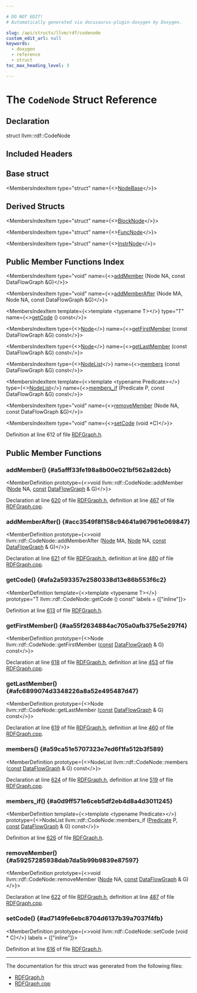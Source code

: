 ```yaml
---

# DO NOT EDIT!
# Automatically generated via docusaurus-plugin-doxygen by Doxygen.

slug: /api/structs/llvm/rdf/codenode
custom_edit_url: null
keywords:
  - doxygen
  - reference
  - struct
toc_max_heading_level: 3

---
```





# The `CodeNode` Struct Reference

<DoxygenPage pluginConfig={pluginConfig}>



## Declaration

<CodeBlock>struct llvm::rdf::CodeNode</CodeBlock>

## Included Headers

<IncludesList>
<IncludesListItem
  filePath="llvm/CodeGen/RDFGraph.h"
  permalink="/docs/api/files/include/include/llvm/include/llvm/codegen/rdfgraph-h"
  isLocal="true" />
</IncludesList>

## Base struct

<MembersIndex>

<MembersIndexItem
  type="struct"
  name={<><a href="/docs/api/structs/llvm/rdf/nodebase">NodeBase</a></>}>
</MembersIndexItem>

</MembersIndex>

## Derived Structs

<MembersIndex>

<MembersIndexItem
  type="struct"
  name={<><a href="/docs/api/structs/llvm/rdf/blocknode">BlockNode</a></>}>
</MembersIndexItem>

<MembersIndexItem
  type="struct"
  name={<><a href="/docs/api/structs/llvm/rdf/funcnode">FuncNode</a></>}>
</MembersIndexItem>

<MembersIndexItem
  type="struct"
  name={<><a href="/docs/api/structs/llvm/rdf/instrnode">InstrNode</a></>}>
</MembersIndexItem>

</MembersIndex>

## Public Member Functions Index

<MembersIndex>

<MembersIndexItem
  type="void"
  name={<><a href="#a5afff33fe198a8b00e021bf562a82dcb">addMember</a> (Node NA, const DataFlowGraph &amp;G)</>}>
</MembersIndexItem>

<MembersIndexItem
  type="void"
  name={<><a href="#acc3549f8f158c94641a967961e069847">addMemberAfter</a> (Node MA, Node NA, const DataFlowGraph &amp;G)</>}>
</MembersIndexItem>

<MembersIndexItem
  template={<>template &lt;typename T&gt;</>}
  type="T"
  name={<><a href="#afa2a593357e2580338d13e86b553f6c2">getCode</a> () const</>}>
</MembersIndexItem>

<MembersIndexItem
  type={<><a href="/docs/api/namespaces/llvm/rdf/#ac54dd04d6e441d1b72195477e5bc1909">Node</a></>}
  name={<><a href="#aa55f2634884ac705a0afb375e5e297f4">getFirstMember</a> (const DataFlowGraph &amp;G) const</>}>
</MembersIndexItem>

<MembersIndexItem
  type={<><a href="/docs/api/namespaces/llvm/rdf/#ac54dd04d6e441d1b72195477e5bc1909">Node</a></>}
  name={<><a href="#afc6899074d3348226a8a52e495487d47">getLastMember</a> (const DataFlowGraph &amp;G) const</>}>
</MembersIndexItem>

<MembersIndexItem
  type={<><a href="/docs/api/namespaces/llvm/rdf/#ad18ad8bc2c127dd4844b3186233d68f5">NodeList</a></>}
  name={<><a href="#a59ca51e5707323e7ed6f1fa512b3f589">members</a> (const DataFlowGraph &amp;G) const</>}>
</MembersIndexItem>

<MembersIndexItem
  template={<>template &lt;typename Predicate&gt;</>}
  type={<><a href="/docs/api/namespaces/llvm/rdf/#ad18ad8bc2c127dd4844b3186233d68f5">NodeList</a></>}
  name={<><a href="#a0d9ff571e6ceb5df2eb4d8a4d3011245">members&#95;if</a> (Predicate P, const DataFlowGraph &amp;G) const</>}>
</MembersIndexItem>

<MembersIndexItem
  type="void"
  name={<><a href="#a59257285938dab7da5b99b9839e87597">removeMember</a> (Node NA, const DataFlowGraph &amp;G)</>}>
</MembersIndexItem>

<MembersIndexItem
  type="void"
  name={<><a href="#ad7149fe6ebc8704d6137b39a7037f4fb">setCode</a> (void &#42;C)</>}>
</MembersIndexItem>

</MembersIndex>


Definition at line 612 of file <a href="/docs/api/files/include/include/llvm/include/llvm/codegen/rdfgraph-h">RDFGraph.h</a>.

<SectionDefinition>

## Public Member Functions

### addMember() {#a5afff33fe198a8b00e021bf562a82dcb}

<MemberDefinition
  prototype={<>void llvm::rdf::CodeNode::addMember (<a href="/docs/api/namespaces/llvm/rdf/#ac54dd04d6e441d1b72195477e5bc1909">Node</a> NA, <a href="/docs/api/files/lib/lib/target/lib/target/aarch64/aarch64promoteconstant-cpp/#a90f8350fecae261c25be85d38b451bff">const</a> <a href="/docs/api/structs/llvm/rdf/dataflowgraph">DataFlowGraph</a> &amp; G)</>}>

Declaration at line <a href="/docs/api/files/include/include/llvm/include/llvm/codegen/rdfgraph-h/#l00620">620</a> of file <a href="/docs/api/files/include/include/llvm/include/llvm/codegen/rdfgraph-h">RDFGraph.h</a>, definition at line <a href="/docs/api/files/lib/lib/codegen/rdfgraph-cpp/#l00467">467</a> of file <a href="/docs/api/files/lib/lib/codegen/rdfgraph-cpp">RDFGraph.cpp</a>.
</MemberDefinition>

### addMemberAfter() {#acc3549f8f158c94641a967961e069847}

<MemberDefinition
  prototype={<>void llvm::rdf::CodeNode::addMemberAfter (<a href="/docs/api/namespaces/llvm/rdf/#ac54dd04d6e441d1b72195477e5bc1909">Node</a> MA, <a href="/docs/api/namespaces/llvm/rdf/#ac54dd04d6e441d1b72195477e5bc1909">Node</a> NA, <a href="/docs/api/files/lib/lib/target/lib/target/aarch64/aarch64promoteconstant-cpp/#a90f8350fecae261c25be85d38b451bff">const</a> <a href="/docs/api/structs/llvm/rdf/dataflowgraph">DataFlowGraph</a> &amp; G)</>}>

Declaration at line <a href="/docs/api/files/include/include/llvm/include/llvm/codegen/rdfgraph-h/#l00621">621</a> of file <a href="/docs/api/files/include/include/llvm/include/llvm/codegen/rdfgraph-h">RDFGraph.h</a>, definition at line <a href="/docs/api/files/lib/lib/codegen/rdfgraph-cpp/#l00480">480</a> of file <a href="/docs/api/files/lib/lib/codegen/rdfgraph-cpp">RDFGraph.cpp</a>.
</MemberDefinition>

### getCode() {#afa2a593357e2580338d13e86b553f6c2}

<MemberDefinition
  template={<>template &lt;typename T&gt;</>}
  prototype="T llvm::rdf::CodeNode::getCode () const"
  labels = {["inline"]}>

Definition at line <a href="/docs/api/files/include/include/llvm/include/llvm/codegen/rdfgraph-h/#l00613">613</a> of file <a href="/docs/api/files/include/include/llvm/include/llvm/codegen/rdfgraph-h">RDFGraph.h</a>.
</MemberDefinition>

### getFirstMember() {#aa55f2634884ac705a0afb375e5e297f4}

<MemberDefinition
  prototype={<>Node llvm::rdf::CodeNode::getFirstMember (<a href="/docs/api/files/lib/lib/target/lib/target/aarch64/aarch64promoteconstant-cpp/#a90f8350fecae261c25be85d38b451bff">const</a> <a href="/docs/api/structs/llvm/rdf/dataflowgraph">DataFlowGraph</a> &amp; G) const</>}>

Declaration at line <a href="/docs/api/files/include/include/llvm/include/llvm/codegen/rdfgraph-h/#l00618">618</a> of file <a href="/docs/api/files/include/include/llvm/include/llvm/codegen/rdfgraph-h">RDFGraph.h</a>, definition at line <a href="/docs/api/files/lib/lib/codegen/rdfgraph-cpp/#l00453">453</a> of file <a href="/docs/api/files/lib/lib/codegen/rdfgraph-cpp">RDFGraph.cpp</a>.
</MemberDefinition>

### getLastMember() {#afc6899074d3348226a8a52e495487d47}

<MemberDefinition
  prototype={<>Node llvm::rdf::CodeNode::getLastMember (<a href="/docs/api/files/lib/lib/target/lib/target/aarch64/aarch64promoteconstant-cpp/#a90f8350fecae261c25be85d38b451bff">const</a> <a href="/docs/api/structs/llvm/rdf/dataflowgraph">DataFlowGraph</a> &amp; G) const</>}>

Declaration at line <a href="/docs/api/files/include/include/llvm/include/llvm/codegen/rdfgraph-h/#l00619">619</a> of file <a href="/docs/api/files/include/include/llvm/include/llvm/codegen/rdfgraph-h">RDFGraph.h</a>, definition at line <a href="/docs/api/files/lib/lib/codegen/rdfgraph-cpp/#l00460">460</a> of file <a href="/docs/api/files/lib/lib/codegen/rdfgraph-cpp">RDFGraph.cpp</a>.
</MemberDefinition>

### members() {#a59ca51e5707323e7ed6f1fa512b3f589}

<MemberDefinition
  prototype={<>NodeList llvm::rdf::CodeNode::members (<a href="/docs/api/files/lib/lib/target/lib/target/aarch64/aarch64promoteconstant-cpp/#a90f8350fecae261c25be85d38b451bff">const</a> <a href="/docs/api/structs/llvm/rdf/dataflowgraph">DataFlowGraph</a> &amp; G) const</>}>

Declaration at line <a href="/docs/api/files/include/include/llvm/include/llvm/codegen/rdfgraph-h/#l00624">624</a> of file <a href="/docs/api/files/include/include/llvm/include/llvm/codegen/rdfgraph-h">RDFGraph.h</a>, definition at line <a href="/docs/api/files/lib/lib/codegen/rdfgraph-cpp/#l00519">519</a> of file <a href="/docs/api/files/lib/lib/codegen/rdfgraph-cpp">RDFGraph.cpp</a>.
</MemberDefinition>

### members&#95;if() {#a0d9ff571e6ceb5df2eb4d8a4d3011245}

<MemberDefinition
  template={<>template &lt;typename Predicate&gt;</>}
  prototype={<>NodeList llvm::rdf::CodeNode::members&#95;if (<a href="/docs/api/classes/predicate">Predicate</a> P, <a href="/docs/api/files/lib/lib/target/lib/target/aarch64/aarch64promoteconstant-cpp/#a90f8350fecae261c25be85d38b451bff">const</a> <a href="/docs/api/structs/llvm/rdf/dataflowgraph">DataFlowGraph</a> &amp; G) const</>}>

Definition at line <a href="/docs/api/files/include/include/llvm/include/llvm/codegen/rdfgraph-h/#l00626">626</a> of file <a href="/docs/api/files/include/include/llvm/include/llvm/codegen/rdfgraph-h">RDFGraph.h</a>.
</MemberDefinition>

### removeMember() {#a59257285938dab7da5b99b9839e87597}

<MemberDefinition
  prototype={<>void llvm::rdf::CodeNode::removeMember (<a href="/docs/api/namespaces/llvm/rdf/#ac54dd04d6e441d1b72195477e5bc1909">Node</a> NA, <a href="/docs/api/files/lib/lib/target/lib/target/aarch64/aarch64promoteconstant-cpp/#a90f8350fecae261c25be85d38b451bff">const</a> <a href="/docs/api/structs/llvm/rdf/dataflowgraph">DataFlowGraph</a> &amp; G)</>}>

Declaration at line <a href="/docs/api/files/include/include/llvm/include/llvm/codegen/rdfgraph-h/#l00622">622</a> of file <a href="/docs/api/files/include/include/llvm/include/llvm/codegen/rdfgraph-h">RDFGraph.h</a>, definition at line <a href="/docs/api/files/lib/lib/codegen/rdfgraph-cpp/#l00487">487</a> of file <a href="/docs/api/files/lib/lib/codegen/rdfgraph-cpp">RDFGraph.cpp</a>.
</MemberDefinition>

### setCode() {#ad7149fe6ebc8704d6137b39a7037f4fb}

<MemberDefinition
  prototype={<>void llvm::rdf::CodeNode::setCode (void &#42; C)</>}
  labels = {["inline"]}>

Definition at line <a href="/docs/api/files/include/include/llvm/include/llvm/codegen/rdfgraph-h/#l00616">616</a> of file <a href="/docs/api/files/include/include/llvm/include/llvm/codegen/rdfgraph-h">RDFGraph.h</a>.
</MemberDefinition>

</SectionDefinition>

<hr/>

The documentation for this struct was generated from the following files:

<ul>
<li><a href="/docs/api/files/include/include/llvm/include/llvm/codegen/rdfgraph-h">RDFGraph.h</a></li>
<li><a href="/docs/api/files/lib/lib/codegen/rdfgraph-cpp">RDFGraph.cpp</a></li>
</ul>

</DoxygenPage>
